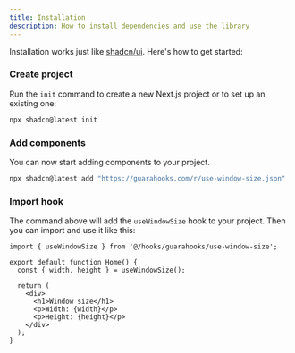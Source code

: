 ```yaml
---
title: Installation
description: How to install dependencies and use the library
---
```


Installation works just like [shadcn/ui](https://ui.shadcn.com/docs/installation/). Here's how to get started:

<Steps>

### Create project

Run the `init` command to create a new Next.js project or to set up an existing one:

```bash
npx shadcn@latest init
```

### Add components

You can now start adding components to your project.

```bash
npx shadcn@latest add "https://guarahooks.com/r/use-window-size.json"
```

### Import hook

The command above will add the `useWindowSize` hook to your project. Then you can import and use it like this:

```tsx {1,4,9,10} showLineNumbers
import { useWindowSize } from '@/hooks/guarahooks/use-window-size';

export default function Home() {
  const { width, height } = useWindowSize();

  return (
    <div>
      <h1>Window size</h1>
      <p>Width: {width}</p>
      <p>Height: {height}</p>
    </div>
  );
}
```

</Steps>
